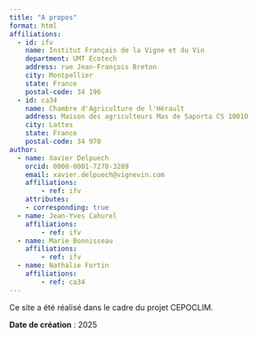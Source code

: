 ```yaml
---
title: "A propos"
format: html
affiliations: 
  - id: ifv
    name: Institut Français de la Vigne et du Vin
    department: UMT Ecotech
    address: rue Jean-François Breton
    city: Montpellier
    state: France
    postal-code: 34 196
  - id: ca34
    name: Chambre d'Agriculture de l'Hérault
    address: Maison des agriculteurs Mas de Saporta CS 10010
    city: Lattes
    state: France
    postal-code: 34 970
author:
  - name: Xavier Delpuech
    orcid: 0000-0001-7278-3209
    email: xavier.delpuech@vignevin.com
    affiliations: 
        - ref: ifv
    attributes:
    - corresponding: true
  - name: Jean-Yves Cahurel
    affiliations: 
        - ref: ifv
  - name: Marie Bonnisseau
    affiliations: 
        - ref: ifv
  - name: Nathalie Fortin
    affiliations: 
        - ref: ca34
---
```


Ce site a été réalisé dans le cadre du projet CEPOCLIM.

**Date de création** : 2025
